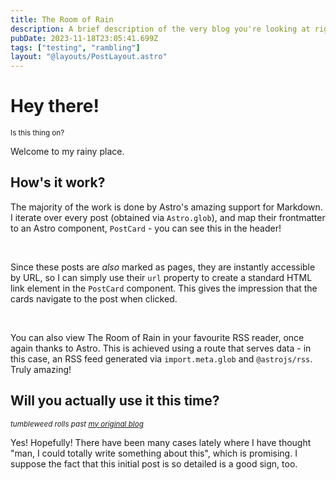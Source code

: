 ```yaml
---
title: The Room of Rain
description: A brief description of the very blog you're looking at right now!
pubDate: 2023-11-18T23:05:41.699Z
tags: ["testing", "rambling"]
layout: "@layouts/PostLayout.astro"
---
```


# Hey there!
<sup>Is this thing on?</sup>

Welcome to my rainy place.

## How's it work?
The majority of the work is done by Astro's amazing support for Markdown. I iterate over every post (obtained via `Astro.glob`), and map their frontmatter to an Astro component,
`PostCard` - you can see this in the header!

<br />

Since these posts are *also* marked as pages, they are instantly accessible by URL, so I can simply use their `url` property to create a standard HTML link element in the `PostCard` component.
This gives the impression that the cards navigate to the post when clicked.

<br />

You can also view The Room of Rain in your favourite RSS reader, once again thanks to Astro.
This is achieved using a route that serves data - in this case, an RSS feed generated via `import.meta.glob` and `@astrojs/rss`. Truly amazing!

## Will you actually use it this time?
<sup>*tumbleweed rolls past [my original blog](//beefers.dev/articles)*</sup>

Yes! Hopefully! There have been many cases lately where I have thought "man, I could totally write something about this", which is promising. I suppose the fact that this initial post
is so detailed is a good sign, too.
